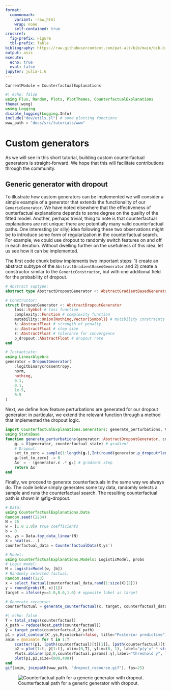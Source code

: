 ```yaml
---
format: 
  commonmark:
    variant: -raw_html
    wrap: none
    self-contained: true
crossref:
  fig-prefix: Figure
  tbl-prefix: Table
bibliography: https://raw.githubusercontent.com/pat-alt/bib/main/bib.bib
output: asis
execute: 
  echo: true
  eval: false
jupyter: julia-1.6
---
```


```@meta
CurrentModule = CounterfactualExplanations 
```

```julia
#| echo: false
using Flux, Random, Plots, PlotThemes, CounterfactualExplanations
theme(:wong)
using Logging
disable_logging(Logging.Info)
include("dev/utils.jl") # some plotting functions
www_path = "docs/src/tutorials/www"
```

# Custom generators

As we will see in this short tutorial, building custom counterfactual generators is straight-forward. We hope that this will facilitate contributions through the community.

## Generic generator with dropout

To illustrate how custom generators can be implemented we will consider a simple example of a generator that extends the functionality of our `GenericGenerator`. We have noted elsewhere that the effectiveness of ounterfactual explanations depends to some degree on the quality of the fitted model. Another, perhaps trivial, thing to note is that counterfactual explanations are not unique: there are potentially many valid counterfactual paths. One interesting (or silly) idea following these two observations might be to introduce some form of regularization in the counterfactual search. For example, we could use dropout to randomly switch features on and off in each iteration. Without dwelling further on the usefulness of this idea, let us see how it can be implemented.

The first code chunk below implements two important steps: 1) create an abstract subtype of the `AbstractGradientBasedGenerator` and 2) create a constructor similar to the `GenericConstructor`, but with one additional field for the probability of dropout.

```julia
# Abstract suptype:
abstract type AbstractDropoutGenerator <: AbstractGradientBasedGenerator end

# Constructor:
struct DropoutGenerator <: AbstractDropoutGenerator
    loss::Symbol # loss function
    complexity::Function # complexity function
    mutability::Union{Nothing,Vector{Symbol}} # mutibility constraints 
    λ::AbstractFloat # strength of penalty
    ϵ::AbstractFloat # step size
    τ::AbstractFloat # tolerance for convergence
    p_dropout::AbstractFloat # dropout rate
end

# Instantiate:
using LinearAlgebra
generator = DropoutGenerator(
    :logitbinarycrossentropy,
    norm,
    nothing,
    0.1,
    0.1,
    1e-5,
    0.5
)
```

Next, we define how feature perturbations are generated for our dropout generator: in particular, we extend the relevant function through a method that implemented the dropout logic.

```julia
import CounterfactualExplanations.Generators: generate_perturbations, ∇
using StatsBase
function generate_perturbations(generator::AbstractDropoutGenerator, counterfactual_state::CounterfactualState)
    𝐠ₜ = ∇(generator, counterfactual_state) # gradient
    # Dropout:
    set_to_zero = sample(1:length(𝐠ₜ),Int(round(generator.p_dropout*length(𝐠ₜ))),replace=false)
    𝐠ₜ[set_to_zero] .= 0
    Δx′ = - (generator.ϵ .* 𝐠ₜ) # gradient step
    return Δx′
end
```

Finally, we proceed to generate counterfactuals in the same way we always do. The code below simply generates some toy data, randomly selects a sample and runs the counterfactual search. The resulting counterfactual path is shown in @fig-dropout.

```julia
# Data:
using CounterfactualExplanations.Data
Random.seed!(1234)
N = 25
w = [1.0 1.0]# true coefficients
b = 0
xs, ys = Data.toy_data_linear(N)
X = hcat(xs...)
counterfactual_data = CounterfactualData(X,ys')

# Model:
using CounterfactualExplanations.Models: LogisticModel, probs 
# Logit model:
M = LogisticModel(w, [b])
# Randomly selected factual:
Random.seed!(123)
x = select_factual(counterfactual_data,rand(1:size(X)[2]))
y = round(probs(M, x)[1])
target = ifelse(y==1.0,0.0,1.0) # opposite label as target

# Generate recourse:
counterfactual = generate_counterfactual(x, target, counterfactual_data, M, generator)
```


```julia
#| echo: false
T = total_steps(counterfactual)
X_path = reduce(hcat,path(counterfactual))
ŷ = target_probs(counterfactual,X_path)
p1 = plot_contour(X',ys,M;colorbar=false, title="Posterior predictive")
anim = @animate for t in 1:T
    scatter!(p1, [path(counterfactual)[t][1]], [path(counterfactual)[t][2]], ms=5, color=Int(y), label="")
    p2 = plot(1:t, ŷ[1:t], xlim=(0,T), ylim=(0, 1), label="p(y′=" * string(target) * ")", title="Validity", lc=:black)
    Plots.abline!(p2,0,counterfactual.params[:γ],label="threshold γ", ls=:dash) # decision boundary
    plot(p1,p2,size=(800,400))
end
gif(anim, joinpath(www_path, "dropout_recourse.gif"), fps=25)
```

![Counterfactual path for a generic generator with dropout.](www/dropout_recourse.gif){#fig-dropout}
